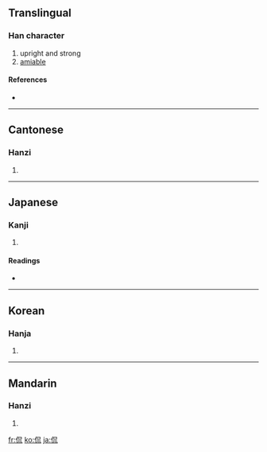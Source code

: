 ==Translingual==

===Han character===
{{Han char|rn=9|rad=人|as=06|sn=8|four=2621<sub>0</sub>|canj=人口竹山 (ORHU)}}

# upright and strong
# [[amiable]]

====References====
* {{Han ref|kx=0101.110|dkj=00577|dj=0214.040|hdz=10148.030|uh=4F83|ud=20355|bh=A8D4|bd=43220}}

----

==Cantonese==

===Hanzi===
{{yue-hanzi|jyut=hon2|y=hon2}}

# {{defn|Cantonese}}

----

==Japanese==

===Kanji===
{{ja-kanji|grade=|rs=人06}}

# {{defn|Japanese}}

====Readings====
* {{ja-readings|on=[[かん]] (kan)|kun=[[つよい]] (tsuyoi)}}

----

==Korean==

===Hanja===
{{ko-hanja|hangeul=간|rv=gan|mr=kan}}

# {{defn|Korean}}

----

==Mandarin==

===Hanzi===
{{cmn-hanzi|pin=[[kǎn]] ([[kan3]])|wg=k'an<sup>3</sup>}}

# {{defn|Mandarin}}

[[fr:侃]]
[[ko:侃]]
[[ja:侃]]